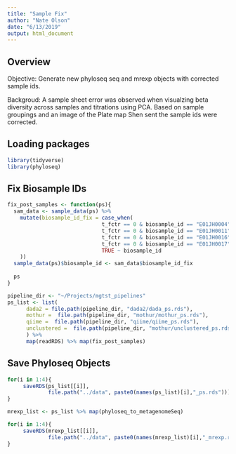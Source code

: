 ```yaml
---
title: "Sample Fix"
author: "Nate Olson"
date: "6/13/2019"
output: html_document
---
```


## Overview
Objective: Generate new phyloseq seq and mrexp objects with corrected sample ids. 

Backgroud: A sample sheet error was observed when visualzing beta diversity across samples and titrations using PCA.
Based on sample groupings and an image of the Plate map Shen sent the sample ids were corrected.

## Loading packages
```r
library(tidyverse)
library(phyloseq)
```

## Fix Biosample IDs
```r
fix_post_samples <- function(ps){
  sam_data <- sample_data(ps) %>% 
    mutate(biosample_id_fix = case_when(
                              t_fctr == 0 & biosample_id == "E01JH0004" ~ "E01JH0017", 
                              t_fctr == 0 & biosample_id == "E01JH0011" ~ "E01JH0004", 
                              t_fctr == 0 & biosample_id == "E01JH0016" ~ "E01JH0011", 
                              t_fctr == 0 & biosample_id == "E01JH0017" ~ "E01JH0016", 
                              TRUE ~ biosample_id
    ))
  sample_data(ps)$biosample_id <- sam_data$biosample_id_fix
  
  ps
}

pipeline_dir <- "~/Projects/mgtst_pipelines"
ps_list <- list(
      dada2 = file.path(pipeline_dir, "dada2/dada_ps.rds"),
      mothur =  file.path(pipeline_dir, "mothur/mothur_ps.rds"),
      qiime =  file.path(pipeline_dir, "qiime/qiime_ps.rds"),
      unclustered =  file.path(pipeline_dir, "mothur/unclustered_ps.rds")
      ) %>% 
      map(readRDS) %>% map(fix_post_samples)
```

## Save Phyloseq Objects
```r
for(i in 1:4){
     saveRDS(ps_list[[i]], 
             file.path("../data", paste0(names(ps_list)[i],"_ps.rds"))) 
}

```

```r
mrexp_list <- ps_list %>% map(phyloseq_to_metagenomeSeq)
```

```r
for(i in 1:4){
     saveRDS(mrexp_list[[i]], 
             file.path("../data", paste0(names(mrexp_list)[i],"_mrexp.rds"))) 
}
```

